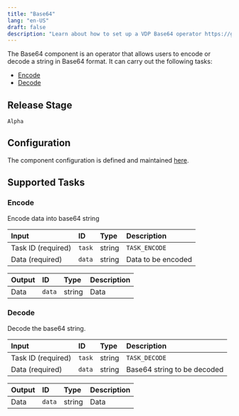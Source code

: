 ```yaml
---
title: "Base64"
lang: "en-US"
draft: false
description: "Learn about how to set up a VDP Base64 operator https://github.com/instill-ai/vdp"
---
```


The Base64 component is an operator that allows users to encode or decode a string in Base64 format.
It can carry out the following tasks:

- [Encode](#encode)
- [Decode](#decode)

## Release Stage

`Alpha`

## Configuration

The component configuration is defined and maintained [here](https://github.com/instill-ai/component/blob/main/pkg/operator/base64/v0/config/definitions.json).

## Supported Tasks

### Encode

Encode data into base64 string

| Input | ID | Type | Description |
| :--- | :--- | :--- | :--- |
| Task ID (required) | `task` | string | `TASK_ENCODE` |
| Data (required) | `data` | string | Data to be encoded |

| Output | ID | Type | Description |
| :--- | :--- | :--- | :--- |
| Data | `data` | string | Data |

### Decode

Decode the base64 string.

| Input | ID | Type | Description |
| :--- | :--- | :--- | :--- |
| Task ID (required) | `task` | string | `TASK_DECODE` |
| Data (required) | `data` | string | Base64 string to be decoded |

| Output | ID | Type | Description |
| :--- | :--- | :--- | :--- |
| Data | `data` | string | Data |
